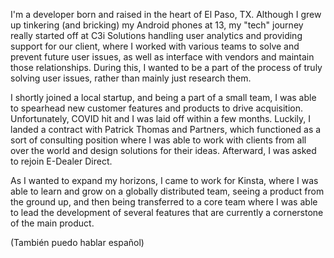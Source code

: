I'm a developer born and raised in the heart of El Paso, TX. Although I grew up tinkering (and bricking) my Android phones at 13, my "tech" journey really started off at C3i Solutions handling user analytics and providing support for our client, where I worked with various teams to solve and prevent future user issues, as well as interface with vendors and maintain those relationships. During this, I wanted to be a part of the process of truly solving user issues, rather than mainly just research them.

I shortly joined a local startup, and being a part of a small team, I was able to spearhead new customer features and products to drive acquisition. Unfortunately, COVID hit and I was laid off within a few months. Luckily, I landed a contract with Patrick Thomas and Partners, which functioned as a sort of consulting position where I was able to work with clients from all over the world and design solutions for their ideas. Afterward, I was asked to rejoin E-Dealer Direct.

As I wanted to expand my horizons, I came to work for Kinsta, where I was able to learn and grow on a globally distributed team, seeing a product from the ground up, and then being transferred to a core team where I was able to lead the development of several features that are currently a cornerstone of the main product.

(También puedo hablar español)